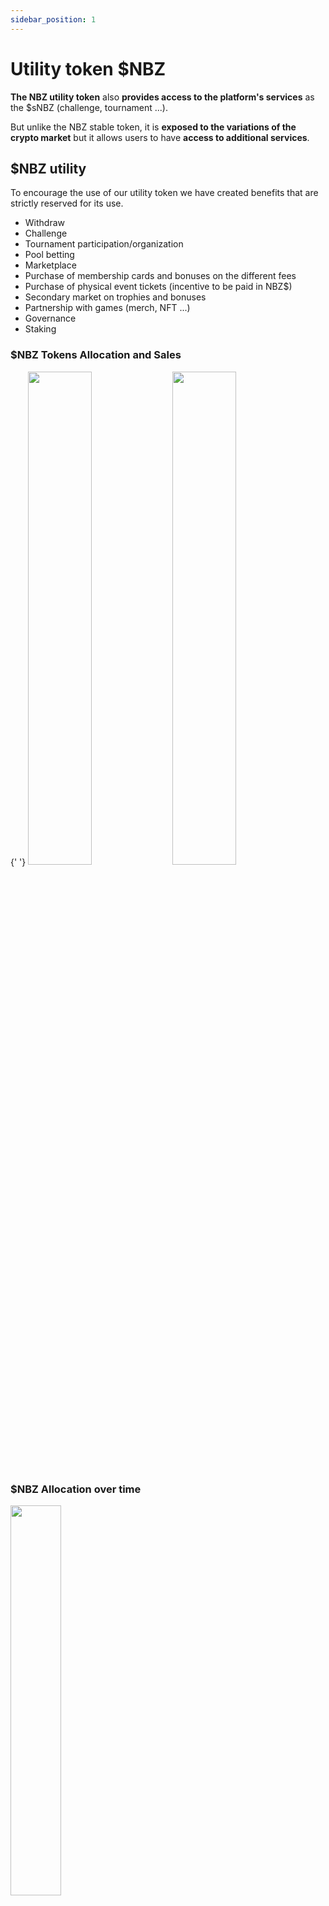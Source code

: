 ```yaml
---
sidebar_position: 1
---
```


# Utility token $NBZ

**The NBZ utility token** also **provides access to the platform's services** as the $sNBZ (challenge, tournament ...).

But unlike the NBZ stable token, it is **exposed to the variations of the crypto market** but it allows users to have **access to additional services**.

## $NBZ utility

To encourage the use of our utility token we have created benefits that are strictly reserved for its use.

- Withdraw
- Challenge
- Tournament participation/organization
- Pool betting
- Marketplace
- Purchase of membership cards and bonuses on the different fees
- Purchase of physical event tickets (incentive to be paid in NBZ$)
- Secondary market on trophies and bonuses
- Partnership with games (merch, NFT ...)
- Governance
- Staking

### $NBZ Tokens Allocation and Sales

<div
  style={{
    display: 'flex',
    flexDirection: 'column',
    alignItems: 'center',
    marginTop: '2rem',
    marginBottom: '3rem',
  }}
>
  <div
    style={{
      display: 'flex',
      flexDirection: 'row',
      alignItems: 'center',
      justifyContent: 'space-around',
    }}
  >
    {' '}
    <img src="/img/tokenomics.png" width="45%" />
    <img src="/img/sales.png" width="45%" />
  </div>
</div>

### $NBZ Allocation over time

<div style={{ display: 'flex', flexDirection: 'column', marginTop: '3rem' }}>
  <img src="/img/allocation-legends.png" width="40%" />
  <img
    src="/img/allocation.png"
    width="90%"
    style={{ margin: '0 auto', marginTop: '2rem' }}
  />
</div>

### $NBZ Pool composition

|                Pool                |   Token amount   | Initial Release | Initial Token Realese | Vesting time in month | Distribution per month | Distribution Percent Per month |
| :--------------------------------: | :--------------: | :-------------: | :-------------------: | :-------------------: | :--------------------: | :----------------------------: |
|           Community fund           | 1,500,000,000.00 |     10.00%      |    150,000,000.00     |          36           |     37,500,000.00      |             2.50%              |
|       ICO 1 \| Private sale        |  300,000,000.00  |     10.00%      |     30,000,000.00     |          36           |      7,500,000.00      |             2.50%              |
|      ICO 2 \| Strategic sale       |  500,000,000.00  |     10.00%      |     50,000,000.00     |          24           |     18,750,000.00      |             3.75%              |
|         ICO 3 \| Pre sale          |  200,000,000.00  |      0.00%      |         0.00          |          24           |      5,555,555.56      |             3.75%              |
|            Public sale             | 1,000,000,000.00 |     15.00%      |    150,000,000.00     |          18           |     47,222,222.22      |             4.72%              |
| Team equities (founders, partners) | 1,500,000,000.00 |      0.00%      |         0.00          |          48           |     31,250,000.00      |             2.08%              |
|              Advisors              |  200,000,000.00  |      0.00%      |         0.00          |          36           |      5,555,555.56      |             2.78%              |
|         Staking Allocation         |  500,000,000.00  |     10.00%      |     50,000,000.00     |          24           |     18,750,000.00      |             3.75%              |
|             Marketing              | 1,265,000,000.00 |     10.00%      |    126,500,000.00     |          24           |     47,437,500.00      |             3.75%              |
|            Influencers             |  35,000,000.00   |     10.00%      |     3,500,000.00      |          36           |       875,000.00       |             2.50%              |
|  Future Development & operations   | 1,415,000,000.00 |     10.00%      |    141,500,000.00     |          36           |     35,375,000.00      |             2.50%              |
|         Airdrop Incentive          |  100,000,000.00  |     100.00%     |    100,000,000.00     |           0           |                        |                                |
|         Legal & Accounting         |  335,000,000.00  |     100.00%     |    335,000,000.00     |           0           |                        |                                |
|             Bug Bounty             |  150,000,000.00  |     100.00%     |    150,000,000.00     |           0           |                        |                                |
|           Security fund            |  500,000,000.00  |        -        |           -           |           -           |           -            |               -                |
